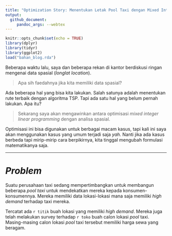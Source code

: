 ```yaml
---
title: "Optimization Story: Menentukan Letak Pool Taxi dengan Mixed Integer Linear Programming"
output:
  github_document:
     pandoc_args: --webtex
---
```


```r
knitr::opts_chunk$set(echo = TRUE)
library(dplyr)
library(tidyr)
library(ggplot2)
load("bahan_blog.rda")
```

Beberapa waktu lalu, saya dan beberapa rekan di kantor berdiskusi ringan mengenai data spasial (_longlat location_).

> Apa sih faedahnya jika kita memiliki data spasial?

Ada beberapa hal yang bisa kita lakukan. Salah satunya adalah menentukan rute terbaik dengan algoritma TSP. Tapi ada satu hal yang belum pernah lakukan. Apa itu?

> Sekarang saya akan mengawinkan antara optimisasi _mixed integer linear programming_ dengan analisa spasial.

Optimisasi ini bisa digunakan untuk berbagai macam kasus, tapi kali ini saya akan menggunakan kasus yang umum terjadi saja _yah_. Nanti jika ada kasus berbeda tapi mirip-mirip cara berpikirnya, kita tinggal mengubah formulasi matematikanya saja.

---

# _Problem_

Suatu perusahaan taxi sedang mempertimbangkan untuk membangun beberapa _pool taxi_ untuk mendekatkan mereka kepada konsumen-konsumennya. Mereka memiliki data lokasi-lokasi mana saja memiliki _high demand_ terhadap taxi mereka.

Tercatat ada `r titik` buah lokasi yang memiliki _high demand_. Mereka juga telah melakukan survey terhadap `r toko` buah calon lokasi _pool_ taxi. Masing-masing calon lokasi _pool_ taxi tersebut memiliki harga sewa yang beragam.

